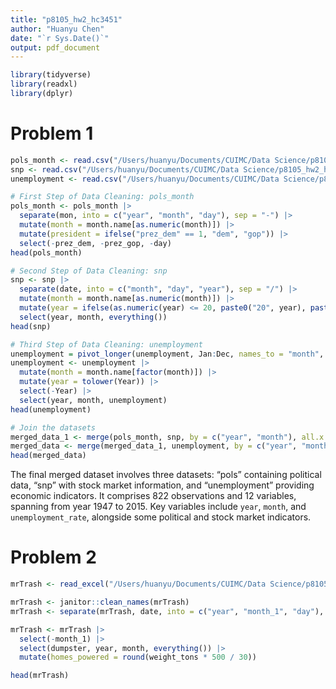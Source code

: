 ```yaml
---
title: "p8105_hw2_hc3451"
author: "Huanyu Chen"
date: "`r Sys.Date()`"
output: pdf_document
---
```


```r
library(tidyverse)
library(readxl)
library(dplyr)
```

# Problem 1
```r
pols_month <- read.csv("/Users/huanyu/Documents/CUIMC/Data Science/p8105_hw2_hc3451/pols-month.csv")
snp <- read.csv("/Users/huanyu/Documents/CUIMC/Data Science/p8105_hw2_hc3451/snp.csv")
unemployment <- read.csv("/Users/huanyu/Documents/CUIMC/Data Science/p8105_hw2_hc3451/unemployment.csv")

# First Step of Data Cleaning: pols_month
pols_month <- pols_month |>
  separate(mon, into = c("year", "month", "day"), sep = "-") |>
  mutate(month = month.name[as.numeric(month)]) |>
  mutate(president = ifelse("prez_dem" == 1, "dem", "gop")) |>
  select(-prez_dem, -prez_gop, -day)
head(pols_month)
```

```r
# Second Step of Data Cleaning: snp
snp <- snp |>
  separate(date, into = c("month", "day", "year"), sep = "/") |>
  mutate(month = month.name[as.numeric(month)]) |>
  mutate(year = ifelse(as.numeric(year) <= 20, paste0("20", year), paste0("19", year))) |>
  select(year, month, everything())
head(snp)
```

```r
# Third Step of Data Cleaning: unemployment
unemployment = pivot_longer(unemployment, Jan:Dec, names_to = "month", values_to = "unemployment")
unemployment <- unemployment |>
  mutate(month = month.name[factor(month)]) |>
  mutate(year = tolower(Year)) |>
  select(-Year) |>
  select(year, month, unemployment)
head(unemployment)
```

```r
# Join the datasets
merged_data_1 <- merge(pols_month, snp, by = c("year", "month"), all.x = TRUE)
merged_data <- merge(merged_data_1, unemployment, by = c("year", "month"), all.x = TRUE)
head(merged_data)
```

The final merged dataset involves three datasets: "pols" containing political data, "snp" with stock market information, and "unemployment" providing economic indicators. It comprises 822 observations and 12 variables, spanning from year 1947 to 2015. Key variables include `year`, `month`, and `unemployment_rate`, alongside some political and stock market indicators.

# Problem 2
```r
mrTrash <- read_excel("/Users/huanyu/Documents/CUIMC/Data Science/p8105_hw2_hc3451/202207 Trash Wheel Collection Data.xlsx", sheet = "Mr. Trash Wheel", range = "A2:N549")

mrTrash <- janitor::clean_names(mrTrash)
mrTrash <- separate(mrTrash, date, into = c("year", "month_1", "day"), sep = "-")

mrTrash <- mrTrash |>
  select(-month_1) |>
  select(dumpster, year, month, everything()) |>
  mutate(homes_powered = round(weight_tons * 500 / 30))

head(mrTrash)
```

